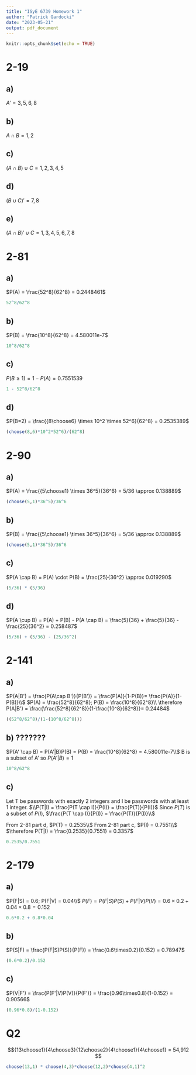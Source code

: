 ```yaml
---
title: "ISyE 6739 Homework 1"
author: "Patrick Gardocki"
date: "2023-05-21"
output: pdf_document
---
```


```r
knitr::opts_chunk$set(echo = TRUE)
```

# 2-19

## a)
$A' = 3,5,6,8$

## b)
$A \cap B = 1,2$

## c)
$(A \cap B ) \cup  C = 1,2,3,4,5$

## d)
$(B \cup C)' = 7,8$

## e)
$(A \cap B)' \cup C = 1,3,4,5,6,7,8$

# 2-81

## a)
$P(A) = \frac{52^8}{62^8} = 0.2448461$
```r
52^8/62^8
```

## b)
$P(B) = \frac{10^8}{62^8} = 4.580011e-7$
```r
10^8/62^8
```

## c)
$P(B\ge1) = 1 - P(A) = 0.7551539$
```r
1 - 52^8/62^8
```

## d)
$P(B=2) =  \frac{{8\choose6} \times 10^2 \times 52^6}{62^8} = 0.2535389$
```r
(choose(8,6)*10^2*52^6)/(62^8)
```


# 2-90

## a)
$P(A) = \frac{{5\choose1} \times 36^5}{36^6} = 5/36 \approx 0.138889$
```r
(choose(5,1)*36^5)/36^6
```

## b)
$P(B) = \frac{{5\choose1} \times 36^5}{36^6} = 5/36 \approx 0.138889$
```r
(choose(5,1)*36^5)/36^6
```

## c)
$P(A \cap B) = P(A) \cdot P(B) = \frac{25}{36^2} \approx 0.019290$
```r
(5/36) * (5/36)
```

## d)
$P(A \cup B) =  P(A) + P(B) - P(A \cap B) = \frac{5}{36} + \frac{5}{36} - \frac{25}{36^2} = 0.258487$
```r
(5/36) + (5/36) - (25/36^2)
```


# 2-141

## a)
$P(A|B') = \frac{P(A\cap B')}{P(B')} = \frac{P(A)}{1-P(B)}= \frac{P(A)}{1- P(B)}\\$
$P(A) = \frac{52^8}{62^8}; P(B) = \frac{10^8}{62^8}\\ \therefore P(A|B') = \frac{\frac{52^8}{62^8}}{1-\frac{10^8}{62^8}}= 0.24484$
```r
((52^8/62^8)/(1-(10^8/62^8)))
```

## b) ???????
$P(A' \cap B) = P(A'|B)P(B) = P(B) = \frac{10^8}{62^8} = 4.580011e-7\\$
B is a subset of A' so $P(A'|B) = 1$
```r
10^8/62^8
```


## c)
Let T be passwords with exactly 2 integers and I be passwords with at least 1 integer.
$\\P(T|I) = \frac{P(T \cap I)}{P(I)} = \frac{P(T)}{P(I)}$
Since $P(T)$ is a subset of $P(I)$, $\frac{P(T \cap I)}{P(I)} = \frac{P(T)}{P(I)}\\$

From 2-81 part d, $P(T) = 0.2535\\$
From 2-81 part c, $P(I) = 0.7551\\$
$\therefore P(T|I) = \frac{0.2535}{0.7551} = 0.3357$
```r
0.2535/0.7551
```

# 2-179

## a)
$P(F|S) = 0.6; P(F|V) = 0.04\\$
$P(F) = P(F|S)P(S) + P(F|V)P(V) = 0.6\times 0.2 + 0.04 \times 0.8 = 0.152$
```r
0.6*0.2 + 0.8*0.04
```

## b)
$P(S|F) = \frac{P(F|S)P(S)}{P(F)} = \frac{0.6\times0.2}{0.152} = 0.78947$
```r
(0.6*0.2)/0.152
```

## c)
$P(V|F') = \frac{P(F'|V)P(V)}{P(F')} = \frac{0.96\times0.8}{1-0.152} = 0.90566$
```r
(0.96*0.8)/(1-0.152)
```


# Q2

$${13\choose1}{4\choose3}{12\choose2}{4\choose1}{4\choose1} = 54,912  $$

```r
choose(13,1) * choose(4,3)*choose(12,2)*choose(4,1)^2
```
